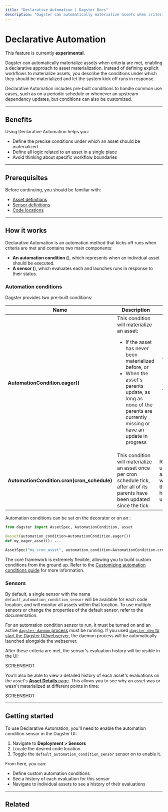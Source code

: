 ```yaml
---
title: "Declarative Automation | Dagster Docs"
description: "Dagster can automatically materialize assets when criteria are met, enabling a declarative approach to asset materialization."
---
```


# Declarative Automation

<Note>
  This feature is currently <strong>experimental</strong>.
</Note>

Dagster can automatically materialize assets when criteria are met, enabling a declarative approach to asset materialization. Instead of defining explicit workflows to materialize assets, you describe the conditions under which they should be materialized and let the system kick off runs in response.

Declarative Automation includes pre-built conditions to handle common use cases, such as on a periodic schedule or whenever an upstream dependency updates, but conditions can also be customized.

---

## Benefits

Using Declarative Automation helps you:

- Define the precise conditions under which an asset should be materialized
- Define all logic related to an asset in a single place
- Avoid thinking about specific workflow boundaries

---

## Prerequisites

Before continuing, you should be familiar with:

- [Asset definitions](/concepts/assets/software-defined-assets)
- [Sensor definitions](/concepts/partitions-schedules-sensors/sensors)
- [Code locations](/concepts/code-locations)

---

## How it works

Declarative Automation is an automation method that kicks off runs when criteria are met and contains two main components:

- **An automation condition (<PyObject object="AutomationCondition" />**), which represents when an individual asset should be executed.
- **A sensor (<PyObject object="AutomationConditionSensorDefinition" />**), which evaluates each <PyObject object="AutomationCondition" /> and launches runs in response to their status.

### Automation conditions

Dagster provides two pre-built conditions:

<table
  className="table"
  style={{
    width: "100%",
  }}
>
  <thead>
    <tr>
      <th
        style={{
          width: "25%",
        }}
      >
        Name
      </th>
      <th
        style={{
          width: "40%",
        }}
      >
        Description
      </th>
      <th>Useful for</th>
    </tr>
  </thead>
  <tbody>
    <tr>
      <td>
        <strong>AutomationCondition.eager()</strong>
      </td>
      <td>
        This condition will materialize an asset:
        <ul>
          <li>If the asset has never been materialized before, or</li>
          <li>
            When the asset's parents update, as long as none of the parents are
            currently missing or have an update in progress
          </li>
        </ul>
      </td>
      <td>
        <ul
          style={{
            marginTop: "0px",
          }}
        >
          <li
            style={{
              marginTop: "0px",
            }}
          >
            Automatically propagating changes through the asset graph
          </li>
          <li>Ensuring assets remain up-to-date</li>
        </ul>
      </td>
    </tr>
    <tr>
      <td>
        <strong>AutomationCondition.cron(cron_schedule)</strong>
      </td>
      <td>
        This condition will materialize an asset once per cron schedule tick,
        after all of its parents have been updated since the tick
      </td>
      <td>
        Regularly updating an asset without worrying about the specifics of how
        its parents update
      </td>
    </tr>
  </tbody>
</table>

Automation conditions can be set on the <PyObject object="asset" decorator /> decorator or on an <PyObject object="AssetSpec" />:

```python
from dagster import AssetSpec, AutomationCondition, asset

@asset(automation_condition=AutomationCondition.eager())
def my_eager_asset(): ...

AssetSpec("my_cron_asset", automation_condition=AutomationCondition.cron("@daily"))
```

The core <PyObject object="AutomationCondition" /> framework is extremely flexible, allowing you to build custom conditions from the ground up. Refer to the [Customizing automation conditions guide](TODO) for more information.

### Sensors

By default, a single sensor with the name `default_automation_condition_sensor` will be available for each code location, and will monitor all assets within that location. To use multiple sensors or change the properties of the default sensor, refer to the <PyObject object="AutomationConditionSensorDefinition" /> documentation.

For an automation condition sensor to run, it must be turned on and an active [`dagster-daemon` process](/deployment/dagster-daemon) must be running. If you used [`dagster dev` to start the Dagster UI/webserver](/guides/running-dagster-locally), the daemon process will be automatically launched alongside the webserver.

After these criteria are met, the sensor's evaluation history will be visible in the UI:

<TODO>SCREENSHOT</TODO>

You'll also be able to view a detailed history of each asset's evaluations on the asset's [**Asset Details** page](/concepts/webserver/ui#asset-details). This allows you to see why an asset was or wasn't materialized at different points in time:

<TODO>SCREENSHOT</TODO>

---

## Getting started

To use Declarative Automation, you'll need to enable the automation condition sensor in the Dagster UI:

1. Navigate to **Deployment > Sensors**
2. Locate the desired code location.
3. Toggle the `default_automation_condition_sensor` sensor on to enable it.

From here, you can:

- Define custom automation conditions
- See a history of each evaluation for this sensor
- Navigate to individual assets to see a history of their evaluations

---

## Related

<ArticleList>
  <ArticleListItem
    title="Asset definitions"
    href="/concepts/assets/software-defined-assets"
  ></ArticleListItem>
  <ArticleListItem
    title="Automation"
    href="/concepts/automation"
  ></ArticleListItem>
  <ArticleListItem
    title="Schedules"
    href="/concepts/automation/schedules"
  ></ArticleListItem>
</ArticleList>
